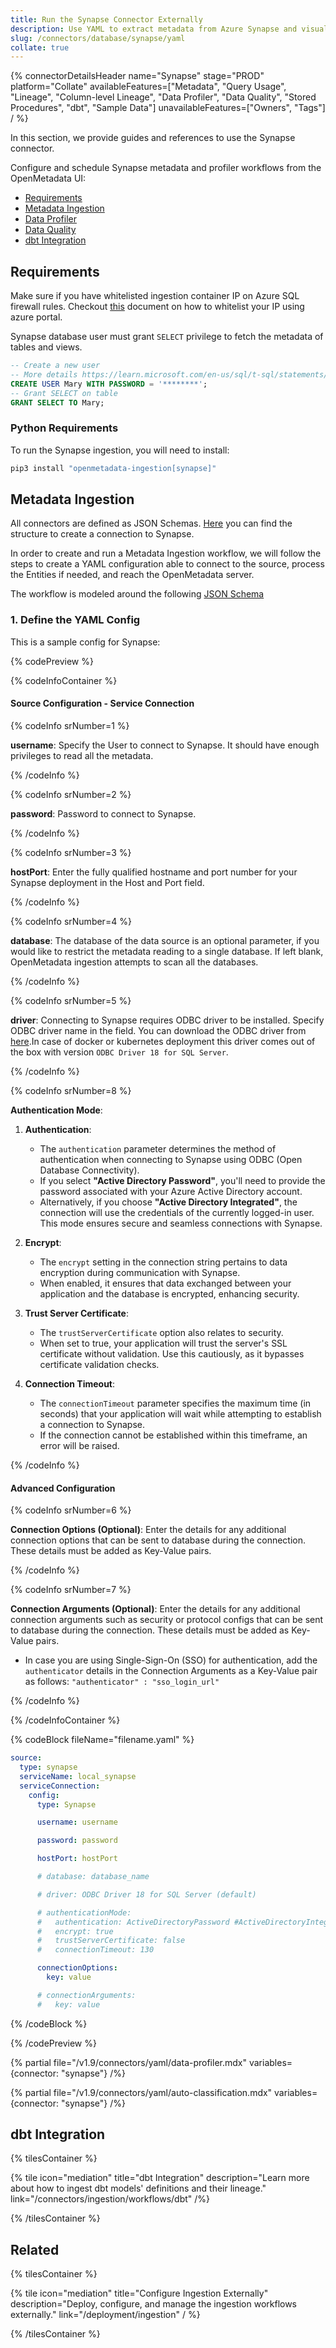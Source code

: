 ```yaml
---
title: Run the Synapse Connector Externally
description: Use YAML to extract metadata from Azure Synapse and visualize data structures and dependencies.
slug: /connectors/database/synapse/yaml
collate: true
---
```









{% connectorDetailsHeader
name="Synapse"
stage="PROD"
platform="Collate"
availableFeatures=["Metadata", "Query Usage", "Lineage", "Column-level Lineage", "Data Profiler", "Data Quality", "Stored Procedures", "dbt", "Sample Data"]
unavailableFeatures=["Owners", "Tags"]
/ %}

In this section, we provide guides and references to use the Synapse connector.

Configure and schedule Synapse metadata and profiler workflows from the OpenMetadata UI:

- [Requirements](#requirements)
- [Metadata Ingestion](#metadata-ingestion)
- [Data Profiler](#data-profiler)
- [Data Quality](#data-quality)
- [dbt Integration](#dbt-integration)

<ExternalIngestionDeployment />

## Requirements

Make sure if you have whitelisted ingestion container IP on Azure SQL firewall rules. Checkout [this](https://learn.microsoft.com/en-us/azure/azure-sql/database/firewall-configure?view=azuresql#use-the-azure-portal-to-manage-server-level-ip-firewall-rules) document on how to whitelist your IP using azure portal.

Synapse database user must grant `SELECT` privilege to fetch the metadata of tables and views.

```sql
-- Create a new user
-- More details https://learn.microsoft.com/en-us/sql/t-sql/statements/create-user-transact-sql?view=sql-server-ver16
CREATE USER Mary WITH PASSWORD = '********';
-- Grant SELECT on table
GRANT SELECT TO Mary;
```

### Python Requirements

<PythonRequirements />

To run the Synapse ingestion, you will need to install:

```bash
pip3 install "openmetadata-ingestion[synapse]"
```

## Metadata Ingestion

All connectors are defined as JSON Schemas.
[Here](https://github.com/open-metadata/OpenMetadata/blob/main/openmetadata-spec/src/main/resources/json/schema/entity/services/connections/database/azureSQLConnection.json)
you can find the structure to create a connection to Synapse.

In order to create and run a Metadata Ingestion workflow, we will follow
the steps to create a YAML configuration able to connect to the source,
process the Entities if needed, and reach the OpenMetadata server.

The workflow is modeled around the following
[JSON Schema](https://github.com/open-metadata/OpenMetadata/blob/main/openmetadata-spec/src/main/resources/json/schema/metadataIngestion/workflow.json)

### 1. Define the YAML Config

This is a sample config for Synapse:

{% codePreview %}

{% codeInfoContainer %}
#### Source Configuration - Service Connection

{% codeInfo srNumber=1 %}

**username**: Specify the User to connect to Synapse. It should have enough privileges to read all the metadata.

{% /codeInfo %}

{% codeInfo srNumber=2 %}

**password**: Password to connect to Synapse.

{% /codeInfo %}

{% codeInfo srNumber=3 %}

**hostPort**: Enter the fully qualified hostname and port number for your Synapse deployment in the Host and Port field.

{% /codeInfo %}


{% codeInfo srNumber=4 %}

**database**: The database of the data source is an optional parameter, if you would like to restrict the metadata reading to a single database. If left blank, OpenMetadata ingestion attempts to scan all the databases.

{% /codeInfo %}


{% codeInfo srNumber=5 %}

**driver**: Connecting to Synapse requires ODBC driver to be installed. Specify ODBC driver name in the field.
You can download the ODBC driver from [here](https://learn.microsoft.com/en-us/sql/connect/odbc/download-odbc-driver-for-sql-server?view=sql-server-ver16).In case of docker or kubernetes deployment this driver comes out of the box with version  `ODBC Driver 18 for SQL Server`.

{% /codeInfo %}

{% codeInfo srNumber=8 %}

**Authentication Mode**:

1. **Authentication**:
   - The `authentication` parameter determines the method of authentication when connecting to Synapse using ODBC (Open Database Connectivity).
   - If you select **"Active Directory Password"**, you'll need to provide the password associated with your Azure Active Directory account.
   - Alternatively, if you choose **"Active Directory Integrated"**, the connection will use the credentials of the currently logged-in user. This mode ensures secure and seamless connections with Synapse.

2. **Encrypt**:
   - The `encrypt` setting in the connection string pertains to data encryption during communication with Synapse.
   - When enabled, it ensures that data exchanged between your application and the database is encrypted, enhancing security.

3. **Trust Server Certificate**:
   - The `trustServerCertificate` option also relates to security.
   - When set to true, your application will trust the server's SSL certificate without validation. Use this cautiously, as it bypasses certificate validation checks.

4. **Connection Timeout**:
   - The `connectionTimeout` parameter specifies the maximum time (in seconds) that your application will wait while attempting to establish a connection to Synapse.
   - If the connection cannot be established within this timeframe, an error will be raised.

{% /codeInfo %}

<SourceConfigDef />

<IngestionSinkDef />

<WorkflowConfigDef />

#### Advanced Configuration

{% codeInfo srNumber=6 %}

**Connection Options (Optional)**: Enter the details for any additional connection options that can be sent to database during the connection. These details must be added as Key-Value pairs.

{% /codeInfo %}

{% codeInfo srNumber=7 %}

**Connection Arguments (Optional)**: Enter the details for any additional connection arguments such as security or protocol configs that can be sent to database during the connection. These details must be added as Key-Value pairs.

- In case you are using Single-Sign-On (SSO) for authentication, add the `authenticator` details in the Connection Arguments as a Key-Value pair as follows: `"authenticator" : "sso_login_url"`

{% /codeInfo %}

{% /codeInfoContainer %}

{% codeBlock fileName="filename.yaml" %}

```yaml {% isCodeBlock=true %}
source:
  type: synapse
  serviceName: local_synapse
  serviceConnection:
    config:
      type: Synapse
```
```yaml {% srNumber=1 %}
      username: username
```
```yaml {% srNumber=2 %}
      password: password
```
```yaml {% srNumber=3 %}
      hostPort: hostPort
```
```yaml {% srNumber=4 %}
      # database: database_name
```
```yaml {% srNumber=5 %}
      # driver: ODBC Driver 18 for SQL Server (default)
```
```yaml {% srNumber=8 %}
      # authenticationMode:
      #   authentication: ActiveDirectoryPassword #ActiveDirectoryIntegrated
      #   encrypt: true
      #   trustServerCertificate: false
      #   connectionTimeout: 130
```
```yaml {% srNumber=6 %}
      connectionOptions:
        key: value
```
```yaml {% srNumber=7 %}
      # connectionArguments:
      #   key: value
```

<SourceConfig />

<IngestionSink />

<WorkflowConfig />

{% /codeBlock %}

{% /codePreview %}

<IngestionCli />

{% partial file="/v1.9/connectors/yaml/data-profiler.mdx" variables={connector: "synapse"} /%}

{% partial file="/v1.9/connectors/yaml/auto-classification.mdx" variables={connector: "synapse"} /%}

<DataQuality />

## dbt Integration

{% tilesContainer %}

{% tile
  icon="mediation"
  title="dbt Integration"
  description="Learn more about how to ingest dbt models' definitions and their lineage."
  link="/connectors/ingestion/workflows/dbt" /%}

{% /tilesContainer %}

## Related

{% tilesContainer %}

{% tile
   icon="mediation"
   title="Configure Ingestion Externally"
   description="Deploy, configure, and manage the ingestion workflows externally."
   link="/deployment/ingestion"
 / %}

{% /tilesContainer %}

